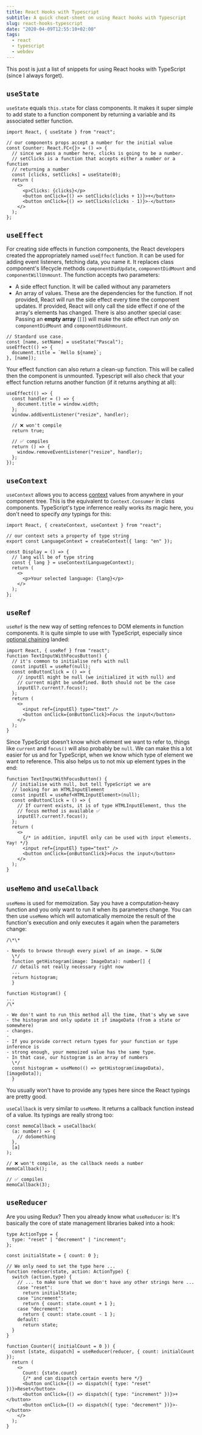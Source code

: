 ```yaml
---
title: React Hooks with Typescript
subtitle: A quick cheat-sheet on using React hooks with Typescript
slug: react-hooks-typescript
date: "2020-04-09T12:55:10+02:00"
tags:
  - react
  - typescript
  - webdev
---
```


This post is just a list of snippets for using React hooks with TypeScript (since I always forget).

## `useState`

`useState` equals `this.state` for class components. It makes it super simple to add state to a
function component by returning a variable and its associated setter function.

```tsx
import React, { useState } from "react";

// our components props accept a number for the initial value
const Counter: React.FC<{}> = () => {
  // since we pass a number here, clicks is going to be a number.
  // setClicks is a function that accepts either a number or a function
  // returning a number
  const [clicks, setClicks] = useState(0);
  return (
    <>
      <p>Clicks: {clicks}</p>
      <button onClick={() => setClicks(clicks + 1)}>+</button>
      <button onClick={() => setClicks(clicks - 1)}>-</button>
    </>
  );
};
```

## `useEffect`

For creating side effects in function components, the React developers created the appropriately
named `useEffect` function. It can be used for adding event listeners, fetching data, you name it.
It replaces class component's lifecycle methods `componentDidUpdate`, `componentDidMount` and
`componentWillUnmount`.
The function accepts two parameters:

- A side effect function. It will be called without any parameters
- An array of values. These are the dependencies for the function. If not provided, React will run
  the side effect every time the component updates. If provided, React will only call the side
  effect if one of the array's elements has changed. There is also another special case: Passing
  an **empty array** (`[]`) will make the side effect run _only_ on `componentDidMount` and
  `componentDidUnmount`.

```tsx
// Standard use case.
const [name, setName] = useState("Pascal");
useEffect(() => {
  document.title = `Hello ${name}`;
}, [name]);
```

Your effect function can also return a clean-up function. This will be called then the component is
unmounted. Typescript will also check that your effect function returns another function (if it
returns anything at all):

```tsx
useEffect(() => {
  const handler = () => {
    document.title = window.width;
  };
  window.addEventListener("resize", handler);

  // ❌ won't compile
  return true;

  // ✅ compiles
  return () => {
    window.removeEventListener("resize", handler);
  };
});
```

## `useContext`

`useContext` allows you to access [context](https://reactjs.org/docs/context.html) values from
anywhere in your component tree. This is the equivalent to `Context.Consumer` in class components.
TypeScript's type inferrence really works its magic here, you don't need to specify _any_ typings
for this:

```tsx
import React, { createContext, useContext } from "react";

// our context sets a property of type string
export const LanguageContext = createContext({ lang: "en" });

const Display = () => {
  // lang will be of type string
  const { lang } = useContext(LanguageContext);
  return (
    <>
      <p>Your selected language: {lang}</p>
    </>
  );
};
```

## `useRef`

`useRef` is the new way of setting refences to DOM elements in function components. It is quite
simple to use with TypeScript, especially since [optional
chaining](https://developer.mozilla.org/en-US/docs/Web/JavaScript/Reference/Operators/Optional_chaining)
landed:

```tsx
import React, { useRef } from "react";
function TextInputWithFocusButton() {
  // it's common to initialise refs with null
  const inputEl = useRef(null);
  const onButtonClick = () => {
    // inputEl might be null (we initialized it with null) and
    // current might be undefined. Both should not be the case
    inputEl?.current?.focus();
  };
  return (
    <>
      <input ref={inputEl} type="text" />
      <button onClick={onButtonClick}>Focus the input</button>
    </>
  );
}
```

Since TypeScript doesn’t know which element we want to refer to, things like `current` and `focus()`
will also probably be `null`. We can make this a lot easier for us and for TypeScript, when we know
which type of element we want to reference. This also helps us to not mix up element types in the
end:

```tsx
function TextInputWithFocusButton() {
  // initialise with null, but tell TypeScript we are
  // looking for an HTMLInputElement
  const inputEl = useRef<HTMLInputElement>(null);
  const onButtonClick = () => {
    // If current exists, it is of type HTMLInputElement, thus the
    // focus method is available ✅
    inputEl?.current?.focus();
  };
  return (
    <>
      {/* in addition, inputEl only can be used with input elements. Yay! */}
      <input ref={inputEl} type="text" />
      <button onClick={onButtonClick}>Focus the input</button>
    </>
  );
}
```

## `useMemo` and `useCallback`

`useMemo` is used for memoization. Say you have a computation-heavy function and you only want to
run it when its parameters change. You can then use `useMemo` which will automatically memoize the
result of the function's execution and only executes it again when the parameters change:

```tsx
/\*\*

- Needs to browse through every pixel of an image. ➡ SLOW
  \*/
  function getHistogram(image: ImageData): number[] {
  // details not really necessary right now
  ...
  return histogram;
  }

function Histogram() {
...
/\*

- We don't want to run this method all the time, that's why we save
- the histogram and only update it if imageData (from a state or somewhere)
- changes.
-
- If you provide correct return types for your function or type inference is
- strong enough, your memoized value has the same type.
- In that case, our histogram is an array of numbers
  \*/
  const histogram = useMemo(() => getHistogram(imageData), [imageData]);
  }
```

You usually won't have to provide any types here since the React typings are pretty good.

`useCallback` is very similar to `useMemo`. It returns a callback function instead of a value. Its
typings are really strong too:

```tsx
const memoCallback = useCallback(
  (a: number) => {
    // doSomething
  },
  [a]
);

// ❌ won't compile, as the callback needs a number
memoCallback();

// ✅ compiles
memoCallback(3);
```

## `useReducer`

Are you using Redux? Then you already know what `useReducer` is: It's basically the core of state
management libraries baked into a hook:

```tsx
type ActionType = {
  type: "reset" | "decrement" | "increment";
};

const initialState = { count: 0 };

// We only need to set the type here ...
function reducer(state, action: ActionType) {
  switch (action.type) {
    // ... to make sure that we don't have any other strings here ...
    case "reset":
      return initialState;
    case "increment":
      return { count: state.count + 1 };
    case "decrement":
      return { count: state.count - 1 };
    default:
      return state;
  }
}

function Counter({ initialCount = 0 }) {
  const [state, dispatch] = useReducer(reducer, { count: initialCount });
  return (
    <>
      Count: {state.count}
      {/* and can dispatch certain events here */}
      <button onClick={() => dispatch({ type: "reset" })}>Reset</button>
      <button onClick={() => dispatch({ type: "increment" })}>+</button>
      <button onClick={() => dispatch({ type: "decrement" })}>-</button>
    </>
  );
}
```
